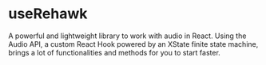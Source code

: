 
<Meta title="useRehawk" />

# useRehawk

A powerful and lightweight library to work with audio in React. Using the Audio API, 
a custom React Hook powered by an XState finite state machine, brings a lot of 
functionalities and methods for you to start faster.
